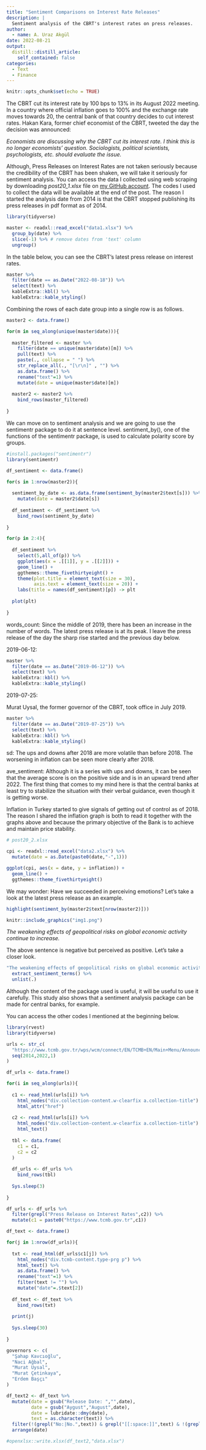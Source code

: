 ```yaml
---
title: "Sentiment Comparisons on Interest Rate Releases"
description: |
  Sentiment analysis of the CBRT's interest rates on press releases.
author:
  - name: A. Uraz Akgül
date: 2022-08-21
output:
  distill::distill_article:
    self_contained: false
categories:
  - Text
  - Finance
---
```


```r
knitr::opts_chunk$set(echo = TRUE)
```

The CBRT cut its interest rate by 100 bps to 13% in its August 2022 meeting. In a country where official inflation goes to 100% and the exchange rate moves towards 20, the central bank of that country decides to cut interest rates. Hakan Kara, former chief economist of the CBRT, tweeted the day the decision was announced:

*Economists are discussing why the CBRT cut its interest rate. I think this is no longer economists' question. Sociologists, political scientists, psychologists, etc. should evaluate the issue.*

Although, Press Releases on Interest Rates are not taken seriously because the credibility of the CBRT has been shaken, we will take it seriously for sentiment analysis. You can access the data I collected using web scraping by downloading *post20_1.xlsx* file on [my GitHub account](https://github.com/rpydaneogrendim/rblog/tree/main/data). The codes I used to collect the data will be available at the end of the post. The reason I started the analysis date from 2014 is that the CBRT stopped publishing its press releases in pdf format as of 2014.

```r

library(tidyverse)

master <- readxl::read_excel("data1.xlsx") %>% 
  group_by(date) %>% 
  slice(-1) %>% # remove dates from 'text' column
  ungroup()

```

In the table below, you can see the CBRT's latest press release on interest rates.

```r

master %>% 
  filter(date == as.Date("2022-08-18")) %>% 
  select(text) %>% 
  kableExtra::kbl() %>% 
  kableExtra::kable_styling()

```

Combining the rows of each date group into a single row is as follows.

```r

master2 <- data.frame()

for(m in seq_along(unique(master$date))){
  
  master_filtered <- master %>% 
    filter(date == unique(master$date)[m]) %>% 
    pull(text) %>% 
    paste(., collapse = " ") %>% 
    str_replace_all(., "[\r\n]" , "") %>% 
    as.data.frame() %>% 
    rename("text"=1) %>% 
    mutate(date = unique(master$date)[m])
  
  master2 <- master2 %>% 
    bind_rows(master_filtered)
  
}

```

We can move on to sentiment analysis and we are going to use the sentimentr package to do it at sentence level. sentiment_by(), one of the functions of the sentimentr package, is used to calculate polarity score by groups.

```r

#install.packages("sentimentr")
library(sentimentr)

df_sentiment <- data.frame()

for(s in 1:nrow(master2)){
  
  sentiment_by_date <- as.data.frame(sentiment_by(master2$text[s])) %>% 
    mutate(date = master2$date[s])
  
  df_sentiment <- df_sentiment %>% 
    bind_rows(sentiment_by_date)
  
}

```

```r

for(p in 2:4){
  
  df_sentiment %>% 
    select(5,all_of(p)) %>% 
    ggplot(aes(x = .[[1]], y = .[[2]])) +
    geom_line() +
    ggthemes::theme_fivethirtyeight() +
    theme(plot.title = element_text(size = 30),
          axis.text = element_text(size = 20)) +
    labs(title = names(df_sentiment)[p]) -> plt
  
  plot(plt)
  
}

```

words_count: Since the middle of 2019, there has been an increase in the number of words. The latest press release is at its peak. I leave the press release of the day the sharp rise started and the previous day below.

2019-06-12:

```r

master %>% 
  filter(date == as.Date("2019-06-12")) %>% 
  select(text) %>% 
  kableExtra::kbl() %>% 
  kableExtra::kable_styling()

```

2019-07-25:

Murat Uysal, the former governor of the CBRT, took office in July 2019.

```r

master %>% 
  filter(date == as.Date("2019-07-25")) %>% 
  select(text) %>% 
  kableExtra::kbl() %>% 
  kableExtra::kable_styling()

```

sd: The ups and downs after 2018 are more volatile than before 2018. The worsening in inflation can be seen more clearly after 2018.

ave_sentiment: Although it is a series with ups and downs, it can be seen that the average score is on the positive side and is in an upward trend after 2022. The first thing that comes to my mind here is that the central banks at least try to stabilize the situation with their verbal guidance, even though it is getting worse.

Inflation in Turkey started to give signals of getting out of control as of 2018. The reason I shared the inflation graph is both to read it together with the graphs above and because the primary objective of the Bank is to achieve and maintain price stability.

```r

# post20_2.xlsx

cpi <- readxl::read_excel("data2.xlsx") %>% 
  mutate(date = as.Date(paste0(date,"-",1)))

ggplot(cpi, aes(x = date, y = inflation)) +
  geom_line() +
  ggthemes::theme_fivethirtyeight()

```

We may wonder: Have we succeeded in perceiving emotions? Let's take a look at the latest press release as an example.

```r

highlight(sentiment_by(master2$text[nrow(master2)]))

```

```r
knitr::include_graphics("img1.png")
```
*The weakening effects of geopolitical risks on global economic activity continue to increase.*

The above sentence is negative but perceived as positive. Let's take a closer look.

```r

"The weakening effects of geopolitical risks on global economic activity continue to increase." %>% 
  extract_sentiment_terms() %>% 
  unlist(.)

```

Although the content of the package used is useful, it will be useful to use it carefully. This study also shows that a sentiment analysis package can be made for central banks, for example.

You can access the other codes I mentioned at the beginning below.

```r

library(rvest)
library(tidyverse)

urls <- str_c(
  "https://www.tcmb.gov.tr/wps/wcm/connect/EN/TCMB+EN/Main+Menu/Announcements/Press+Releases/",
  seq(2014,2022,1)
)

df_urls <- data.frame()

for(i in seq_along(urls)){
  
  c1 <- read_html(urls[i]) %>% 
    html_nodes("div.collection-content.w-clearfix a.collection-title") %>% 
    html_attr("href")
  
  c2 <- read_html(urls[i]) %>% 
    html_nodes("div.collection-content.w-clearfix a.collection-title") %>% 
    html_text()
  
  tbl <- data.frame(
    c1 = c1,
    c2 = c2
  )
  
  df_urls <- df_urls %>% 
    bind_rows(tbl)
  
  Sys.sleep(3)
  
}

df_urls <- df_urls %>% 
  filter(grepl("Press Release on Interest Rates",c2)) %>% 
  mutate(c1 = paste0("https://www.tcmb.gov.tr",c1))

df_text <- data.frame()

for(j in 1:nrow(df_urls)){
  
  txt <- read_html(df_urls$c1[j]) %>% 
    html_nodes("div.tcmb-content.type-prg p") %>% 
    html_text() %>% 
    as.data.frame() %>% 
    rename("text"=1) %>% 
    filter(text != "") %>% 
    mutate("date"=.$text[2])
  
  df_text <- df_text %>% 
    bind_rows(txt)
  
  print(j)
  
  Sys.sleep(30)
  
}

governors <- c(
  "Şahap Kavcıoğlu",
  "Naci Ağbal",
  "Murat Uysal",
  "Murat Çetinkaya",
  "Erdem Başçı"
)

df_text2 <- df_text %>% 
  mutate(date = gsub("Release Date: ","",date),
         date = gsub("Aygust","August",date),
         date = lubridate::dmy(date),
         text = as.character(text)) %>% 
  filter(!(grepl("No:|No.",text)) & grepl("[[:space:]]",text) & !(grepl(paste(governors,collapse="|"),text))) %>% 
  arrange(date)

#openxlsx::write.xlsx(df_text2,"data.xlsx")

```